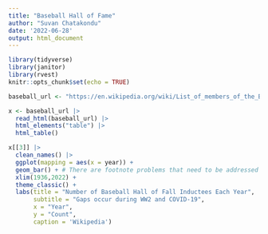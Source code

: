 ```yaml
---
title: "Baseball Hall of Fame"
author: "Suvan Chatakondu"
date: '2022-06-28'
output: html_document
---
```


```r
library(tidyverse)
library(janitor)
library(rvest)
knitr::opts_chunk$set(echo = TRUE)
```


```r
baseball_url <- "https://en.wikipedia.org/wiki/List_of_members_of_the_Baseball_Hall_of_Fame"

x <- baseball_url |> 
  read_html(baseball_url) |>
  html_elements("table") |> 
  html_table() 
```

```r
x[[3]] |> 
  clean_names() |> 
  ggplot(mapping = aes(x = year)) +
  geom_bar() + # There are footnote problems that need to be addressed
  xlim(1936,2022) +
  theme_classic() +
  labs(title = "Number of Baseball Hall of Fall Inductees Each Year",
       subtitle = "Gaps occur during WW2 and COVID-19",
       x = "Year",
       y = "Count",
       caption = 'Wikipedia')
  
```

